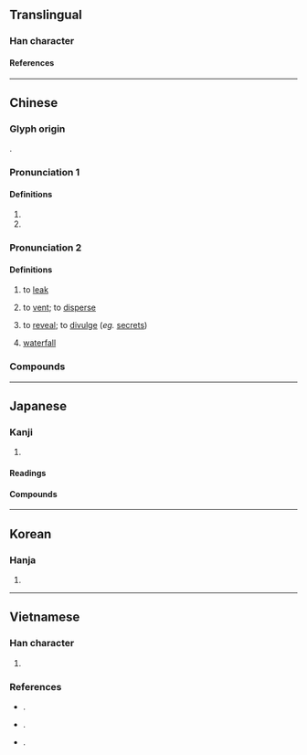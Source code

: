 {{also|泄}}
{{character info/new}}
==Translingual==

===Han character===
{{Han char|rn=85|rad=水|as=06|sn=9|four=35106|canj=ELWP|ids=⿰氵曳}}

====References====
{{Han ref|kx=0621.200|dkj=17401|dj=1017.120|hdz=31606.090|uh=6D29}}

----

==Chinese==
{{zh-forms|s=泄|alt=泄}}

===Glyph origin===
{{Han etym}}
{{Han compound|水|曳|alt1=氵|c1=s|c2=p|t1=water|ls=psc}}.

===Pronunciation 1===
{{zh-pron
|m=yì
|c=jai6
|mc=y
|oc=y
|cat=a,pn
}}

====Definitions====
{{zh-hanzi}}

# {{zh-used in|洩洩}}
# {{zh-alt-form|泄|tr=-|name of a river in Anhui Province}}

===Pronunciation 2===
{{zh-pron
|m=xiè
|c=sit3
|h=pfs=siet
|mn=sia̍p
|cat=v,n
}}

====Definitions====
{{zh-hanzi}}

# {{lb|zh|of [[water]] or [[gas]]}} to [[leak]]
# {{lb|zh|of [[emotion]]s}} to [[vent#Verb|vent]]; to [[disperse]]
# to [[reveal]]; to [[divulge]] (''eg.'' [[secret]]s)
# {{lb|zh|archaic}} [[waterfall]] <!-- Refer 《水經註》 -->

===Compounds===
{{zh-der|傾洩|共洩|外洩|宣洩|排洩|水洩不通|洩勁|洩壓|洩密|洩底|洩恨|洩憤|洩氣|洩洩|洩洪|洩漏|洩漏天機|洩漏風聲|洩露|溶溶洩洩|漏洩|漏洩春光|發洩|洩湖}}

----

==Japanese==

===Kanji===
{{ja-kanji|grade=|rs=水06}}

# {{defn|lang=ja|sort=水06}}

====Readings====
{{ja-readings
|on=えい, せつ
|kun=の-びる, も-れる
}}

====Compounds====
{{der3|lang=ja
|{{ja-r|漏洩|ろうえい}}
|{{ja-r|洩らす|もらす|{{alt-form|lang=ja|{{ja-r|漏らす|もらす|rom=-}}}}}}
|{{ja-r|洩れる|もれる|{{alt-form|lang=ja|{{ja-r|漏れる|もれる|rom=-}}}}}}
}}

----

==Korean==

===Hanja===
{{ko-hanja|hangeul=[[설]], [[예]]|eumhun=|rv=seol, ye|mr=sŏl, ye|y=sel, yey}}

# {{defn|lang=ko|sort=水06}}

----

==Vietnamese==

===Han character===
{{vi-readings|rs=水06
|hanviet=tiết, duệ
|nom=tiết, dãi, dáy, dịa
}}

# {{defn|lang=vi|sort=水06}}

===References===
* {{vi-ref|Hồ (1976)}}.
* {{vi-ref|Nguyễn (2014)}}.
* {{vi-ref|Trần (2004)}}.